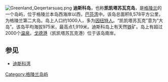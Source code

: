[[File:Greenland_Qeqertarsuaq.png|thumb]]
'''迪斯科岛'''，也称'''凯凯塔苏瓦克岛'''，是[[格陵兰|格陵兰]]的一个岛屿，位于格陵兰本岛西海岸以西，[[巴芬湾|巴芬湾]]中。该岛总面积8,578平方公里，为格陵兰第二大岛。岛上人口约1000人，多为[[因纽特人|因纽特人]]。“凯凯塔苏瓦克”意为“大岛”。该岛平均海拔975米，最高点1,919米。迪斯科岛上有天然[[铁|铁]]矿。岛上有超过2000个[[温泉|温泉]]。[[戈德港|戈德港]]（凯凯塔苏瓦克港）位于该岛南岸。

==参见==
*[[迪斯科湾|迪斯科湾]]

{{格陵蘭小作品}}

{{Authority control}}
[[Category:格陵兰岛屿|Category:格陵兰岛屿]]